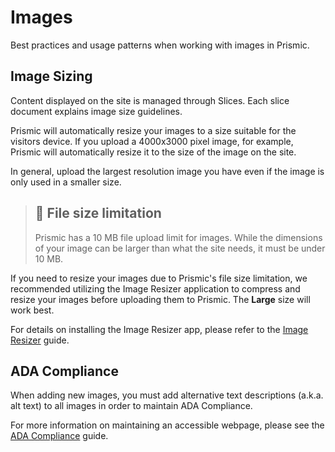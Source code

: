 
<Meta title="Documentation/General/Images" />

# Images

Best practices and usage patterns when working with images in Prismic.

## Image Sizing

Content displayed on the site is managed through Slices. Each slice document
explains image size guidelines.

Prismic will automatically resize your images to a size suitable for the
visitors device. If you upload a 4000x3000 pixel image, for example, Prismic
will automatically resize it to the size of the image on the site.

In general, upload the largest resolution image you have even if the image is
only used in a smaller size.

> ## 🚧 File size limitation
>
> Prismic has a 10 MB file upload limit for images. While the dimensions of your
> image can be larger than what the site needs, it must be under 10 MB.

If you need to resize your images due to Prismic's file size limitation, we
recommended utilizing the Image Resizer application to compress and resize your
images before uploading them to Prismic. The **Large** size will work best.

For details on installing the Image Resizer app, please refer to the
[Image Resizer](/admin/guides/general/images) guide.

## ADA Compliance

When adding new images, you must add alternative text descriptions (a.k.a. alt
text) to all images in order to maintain ADA Compliance.

For more information on maintaining an accessible webpage, please see the
[ADA Compliance](/admin/guides/general/accessibility-ada-compliance) guide.
